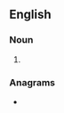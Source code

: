 {{also|siameses}}
==English==

===Noun===
{{head|en|noun plural form}}

# {{plural of|Siamese|lang=en}}

===Anagrams===
* {{anagrams|en|samesies}}